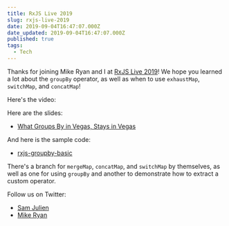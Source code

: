 ```yaml
---
title: RxJS Live 2019
slug: rxjs-live-2019
date: 2019-09-04T16:47:07.000Z
date_updated: 2019-09-04T16:47:07.000Z
published: true
tags:
  - Tech
---
```



Thanks for joining Mike Ryan and I at [RxJS Live 2019](https://www.rxjs.live/)! We hope you learned a lot about the `groupBy` operator, as well as when to use `exhaustMap`, `switchMap`, and `concatMap`!

Here's the video:

<YouTube shortCode="hsr4ArAsOL4" />

Here are the slides:

- [What Groups By in Vegas, Stays in Vegas](https://speakerdeck.com/samjulien/what-groups-by-in-vegas-stays-in-vegas)

And here is the sample code:

- [rxjs-groupby-basic](https://github.com/samjulien/rxjs-groupby-basic)

There's a branch for `mergeMap`, `concatMap`, and `switchMap` by themselves, as well as one for using `groupBy` and another to demonstrate how to extract a custom operator.

Follow us on Twitter:

- [Sam Julien](https://twitter.com/samjulien)
- [Mike Ryan](https://twitter.com/MikeRyanDev)
